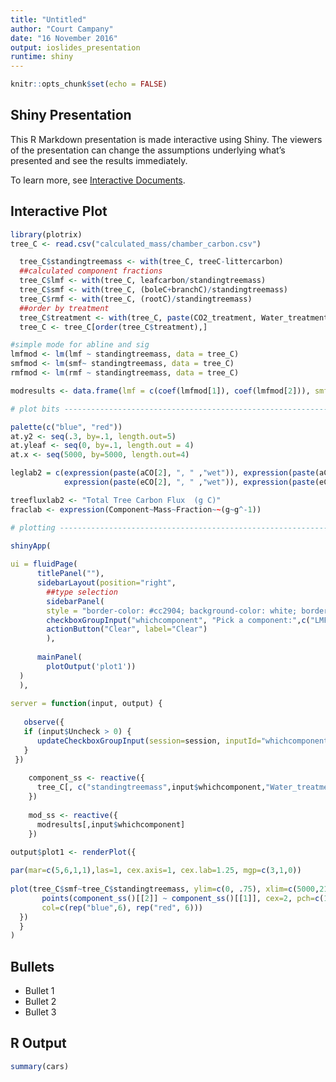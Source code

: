 ```yaml
---
title: "Untitled"
author: "Court Campany"
date: "16 November 2016"
output: ioslides_presentation
runtime: shiny
---
```


```r
knitr::opts_chunk$set(echo = FALSE)
```

## Shiny Presentation

This R Markdown presentation is made interactive using Shiny. The viewers of the presentation can change the assumptions underlying what's presented and see the results immediately. 

To learn more, see [Interactive Documents](http://rmarkdown.rstudio.com/authoring_shiny.html).

## Interactive Plot

```r
library(plotrix)
tree_C <- read.csv("calculated_mass/chamber_carbon.csv")

  tree_C$standingtreemass <- with(tree_C, treeC-littercarbon)
  ##calculated component fractions
  tree_C$lmf <- with(tree_C, leafcarbon/standingtreemass)
  tree_C$smf <- with(tree_C, (boleC+branchC)/standingtreemass)
  tree_C$rmf <- with(tree_C, (rootC)/standingtreemass)
  ##order by treatment
  tree_C$treatment <- with(tree_C, paste(CO2_treatment, Water_treatment, sep="-"))  
  tree_C <- tree_C[order(tree_C$treatment),]

#simple mode for abline and sig
lmfmod <- lm(lmf ~ standingtreemass, data = tree_C)
smfmod <- lm(smf~ standingtreemass, data = tree_C)
rmfmod <- lm(rmf ~ standingtreemass, data = tree_C)

modresults <- data.frame(lmf = c(coef(lmfmod[1]), coef(lmfmod[2])), smf = c(coef(smfmod[1]), coef(smfmod[2])), rmf = c(coef(rmfmod[1]), coef(rmfmod[2])))

# plot bits ---------------------------------------------------------------

palette(c("blue", "red"))
at.y2 <- seq(.3, by=.1, length.out=5)
at.yleaf <- seq(0, by=.1, length.out = 4)
at.x <- seq(5000, by=5000, length.out=4)

leglab2 = c(expression(paste(aCO[2], ", " ,"wet")), expression(paste(aCO[2], ", " ,"dry")),
            expression(paste(eCO[2], ", " ,"wet")), expression(paste(eCO[2], ", " ,"dry")))

treefluxlab2 <- "Total Tree Carbon Flux  (g C)"
fraclab <- expression(Component~Mass~Fraction~~(g~g^-1))

# plotting ----------------------------------------------------------------

shinyApp(
  
ui = fluidPage(
      titlePanel(""),
      sidebarLayout(position="right",
        ##type selection
        sidebarPanel(
        style = "border-color: #cc2904; background-color: white; border-style:dotted;border-width:thick",
        checkboxGroupInput("whichcomponent", "Pick a component:",c("LMF" = "lmf", "SMF" = "smf", "RMF" = "rmf")),
        actionButton("Clear", label="Clear")
        ),
  
      mainPanel(
        plotOutput('plot1'))
  )
  ),
  
server = function(input, output) {
  
   observe({
   if (input$Uncheck > 0) {
      updateCheckboxGroupInput(session=session, inputId="whichcomponent", choices=c("smf","rmf","lmf"), selected=NULL)
   }
 })  
    
    component_ss <- reactive({
      tree_C[, c("standingtreemass",input$whichcomponent,"Water_treatment","CO2_treatment")]
    })
    
    mod_ss <- reactive({
      modresults[,input$whichcomponent]
    })
    
output$plot1 <- renderPlot({

par(mar=c(5,6,1,1),las=1, cex.axis=1, cex.lab=1.25, mgp=c(3,1,0))
  
plot(tree_C$smf~tree_C$standingtreemass, ylim=c(0, .75), xlim=c(5000,21000), ylab=fraclab, xlab=treefluxlab2, type='n') 
       points(component_ss()[[2]] ~ component_ss()[[1]], cex=2, pch=c(1,19)[component_ss()[,3]], 
       col=c(rep("blue",6), rep("red", 6)))
  })
  }
)
```

## Bullets

- Bullet 1
- Bullet 2
- Bullet 3

## R Output

```r
summary(cars)
```


